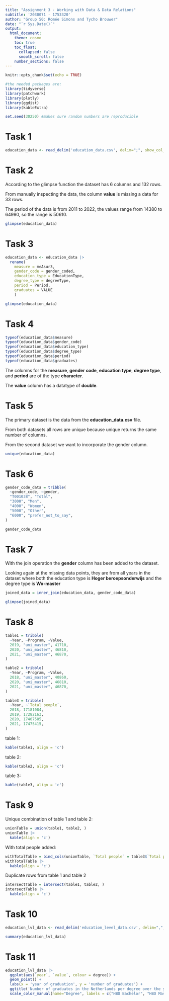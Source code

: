 ```yaml
---
title: "Assignment 3 - Working with Data & Data Relations"
subtitle: '2030071 - 1753320'
author: "Group 50: Romée Simons and Tycho Brouwer"
date: "`r Sys.Date()`"
output:
  html_document:
    theme: cosmo
    toc: true
    toc_float:
      collapsed: false
      smooth_scroll: false
    number_sections: false
---
```


```r
knitr::opts_chunk$set(echo = TRUE)

#the needed packages are: 
library(tidyverse)
library(patchwork)
library(plotly)
library(ggdist)
library(kableExtra)

set.seed(30250) #makes sure random numbers are reproducible

```

# Task 1


```r
education_data <- read_delim('education_data.csv', delim=";", show_col_types = FALSE)
```

# Task 2

According to the glimpse function the dataset has 6 columns and 132 rows.

From manually inspecting the data, the column **value** is missing a data for 33 rows.

The period of the data is from 2011 to 2022, the values range from 14380 to 64990, so the range is 50610.

```r
glimpse(education_data)
```

# Task 3

```r
education_data <- education_data |>
  rename(
    measure = meAsur3,
    gender_code = gender_coded,
    education_type = EducationType,
    degree_type = degreeType,
    period = Period,
    graduates = VALUE
    )

glimpse(education_data)
```

# Task 4
```r
typeof(education_data$measure)
typeof(education_data$gender_code)
typeof(education_data$education_type)
typeof(education_data$degree_type)
typeof(education_data$period)
typeof(education_data$graduates)
```

The columns for the **measure**, **gender code**, **education type**, **degree type**, and **period** are of the type **character**.

The **value** column has a datatype of **double**.

# Task 5

The primary dataset is the data from the **education_data.csv** file.

From both datasets all rows are unique because unique returns the same number of columns.

From the second dataset we want to incorporate the gender column.

```r
unique(education_data)
```

# Task 6

```r
gender_code_data = tribble(
  ~gender_code, ~gender,
  "T001038", "Total",
  "3000", "Men",
  "4000", "Women",
  "5000", "Other",
  "6000", "prefer_not_to_say",
)

gender_code_data
```

# Task 7

With the join operation the **gender** column has been added to the dataset. 

Looking again at the missing data points, they are from all years in the dataset where both the education type is **Hoger beroepsonderwijs** and the degree type is **Wo-master**

```r
joined_data = inner_join(education_data, gender_code_data)

glimpse(joined_data)
```

# Task 8

```r
table1 = tribble(
  ~Year, ~Program, ~Value,
  2019, "uni_master", 41710,
  2020, "uni_master", 46810,
  2021, "uni_master", 46870,
)

table2 = tribble(
  ~Year, ~Program, ~Value,
  2018, "uni_master", 40860, 
  2020, "uni_master", 46810,
  2021, "uni_master", 46870,
)

table3 = tribble(
  ~Year, ~`Total people`,
  2018, 17181084,
  2019, 17282163,
  2020, 17407585,
  2021, 17475415,
)
```

table 1:
```r
kable(table1, align = 'c')
```

table 2:
```r
kable(table2, align = 'c')
```

table 3:
```r
kable(table3, align = 'c')
```

# Task 9

Unique combination of table 1 and table 2:

```r
unionTable = union(table1, table2, )
unionTable |>
  kable(align = 'c')
```

With total people added:

```r
withTotalTable = bind_cols(unionTable, `Total people` = table3$`Total people`)
withTotalTable |>
  kable(align = 'c')
```

Duplicate rows from table 1 and table 2

```r
intersectTable = intersect(table1, table2, )
intersectTable |>
  kable(align = 'c')
```

# Task 10

```r
education_lvl_data <- read_delim('education_level_data.csv', delim=",", show_col_types = FALSE, skip = 3)

summary(education_lvl_data)
```

# Task 11

```r
education_lvl_data |>
  ggplot(aes(`year`, `value`, colour = degree)) +
  geom_point() +
  labs(x = 'year of graduation', y = 'number of graduates') +
  ggtitle('Number of graduates in the Netherlands per degree over the years') +
  scale_color_manual(name="Degree", labels = c("HBO Bachelor", "HBO Master", "WO Bachelor", "WO Master"), values = c("blue", "red", "violet", "green"))
```









